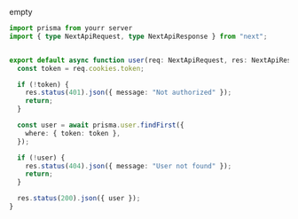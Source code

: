 empty


```ts filename="db.ts"  copy
import prisma from yourr server
import { type NextApiRequest, type NextApiResponse } from "next";


export default async function user(req: NextApiRequest, res: NextApiResponse) {
  const token = req.cookies.token;

  if (!token) {
    res.status(401).json({ message: "Not authorized" });
    return;
  }

  const user = await prisma.user.findFirst({
    where: { token: token },
  });

  if (!user) {
    res.status(404).json({ message: "User not found" });
    return;
  }

  res.status(200).json({ user });
}
```